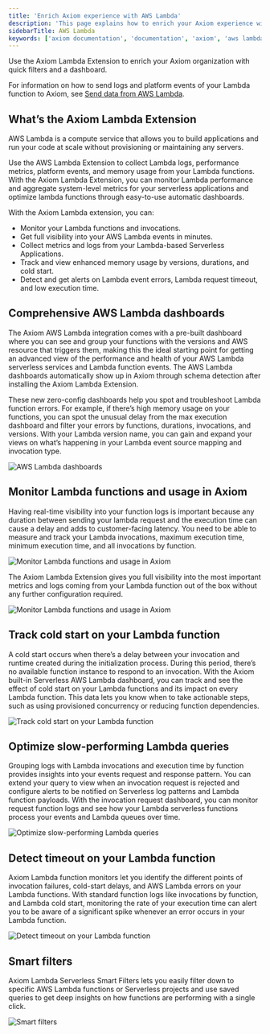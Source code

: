 ```yaml
---
title: 'Enrich Axiom experience with AWS Lambda'
description: 'This page explains how to enrich your Axiom experience with AWS Lambda.'
sidebarTitle: AWS Lambda
keywords: ['axiom documentation', 'documentation', 'axiom', 'aws lambda', 'axiom lambda extension', 'cloudwatch subscription filters', 'terraform', 'lambda function layer', 'environment variables']
---
```


Use the Axiom Lambda Extension to enrich your Axiom organization with quick filters and a dashboard.

For information on how to send logs and platform events of your Lambda function to Axiom, see [Send data from AWS Lambda](/send-data/aws-lambda).

## What’s the Axiom Lambda Extension

AWS Lambda is a compute service that allows you to build applications and run your code at scale without provisioning or maintaining any servers.

Use the AWS Lambda Extension to collect Lambda logs, performance metrics, platform events, and memory usage from your Lambda functions. With the Axiom Lambda Extension, you can monitor Lambda performance and aggregate system-level metrics for your serverless applications and optimize lambda functions through easy-to-use automatic dashboards.

With the Axiom Lambda extension, you can:

- Monitor your Lambda functions and invocations.
- Get full visibility into your AWS Lambda events in minutes.
- Collect metrics and logs from your Lambda-based Serverless Applications.
- Track and view enhanced memory usage by versions, durations, and cold start.
- Detect and get alerts on Lambda event errors, Lambda request timeout, and low execution time.

## Comprehensive AWS Lambda dashboards

The Axiom AWS Lambda integration comes with a pre-built dashboard where you can see and group your functions with the versions and AWS resource that triggers them, making this the ideal starting point for getting an advanced view of the performance and health of your AWS Lambda serverless services and Lambda function events. The AWS Lambda dashboards automatically show up in Axiom through schema detection after installing the Axiom Lambda Extension.

These new zero-config dashboards help you spot and troubleshoot Lambda function errors. For example, if there’s high memory usage on your functions, you can spot the unusual delay from the max execution dashboard and filter your errors by functions, durations, invocations, and versions. With your Lambda version name, you can gain and expand your views on what’s happening in your Lambda event source mapping and invocation type.

<Frame>
  <img src="/doc-assets/shots/aws/aws-lambda-dashboard.png" alt="AWS Lambda dashboards" />
</Frame>

## Monitor Lambda functions and usage in Axiom

Having real-time visibility into your function logs is important because any duration between sending your lambda request and the execution time can cause a delay and adds to customer-facing latency. You need to be able to measure and track your Lambda invocations, maximum execution time, minimum execution time, and all invocations by function.

<Frame>
  <img src="/doc-assets/shots/aws/aws-lambda-monitoring-function.png" alt="Monitor Lambda functions and usage in Axiom" />
</Frame>

The Axiom Lambda Extension gives you full visibility into the most important metrics and logs coming from your Lambda function out of the box without any further configuration required.

<Frame>
  <img src="/doc-assets/shots/aws/aws-lambda-streaming.png" alt="Monitor Lambda functions and usage in Axiom" />
</Frame>

## Track cold start on your Lambda function

A cold start occurs when there’s a delay between your invocation and runtime created during the initialization process. During this period, there’s no available function instance to respond to an invocation. With the Axiom built-in Serverless AWS Lambda dashboard, you can track and see the effect of cold start on your Lambda functions and its impact on every Lambda function. This data lets you know when to take actionable steps, such as using provisioned concurrency or reducing function dependencies.

<Frame>
  <img src="/doc-assets/shots/aws/aws-lambda-cold-starts.png" alt="Track cold start on your Lambda function" />
</Frame>

## Optimize slow-performing Lambda queries

Grouping logs with Lambda invocations and execution time by function provides insights into your events request and response pattern. You can extend your query to view when an invocation request is rejected and configure alerts to be notified on Serverless log patterns and Lambda function payloads. With the invocation request dashboard, you can monitor request function logs and see how your Lambda serverless functions process your events and Lambda queues over time.

<Frame>
  <img src="/doc-assets/shots/aws/aws-lambda-optimize-queries.png" alt="Optimize slow-performing Lambda queries" />
</Frame>

## Detect timeout on your Lambda function

Axiom Lambda function monitors let you identify the different points of invocation failures, cold-start delays, and AWS Lambda errors on your Lambda functions. With standard function logs like invocations by function, and Lambda cold start, monitoring the rate of your execution time can alert you to be aware of a significant spike whenever an error occurs in your Lambda function.

<Frame>
  <img src="/doc-assets/shots/aws/aws-lambda-add-monitor.png" alt="Detect timeout on your Lambda function" />
</Frame>

## Smart filters

Axiom Lambda Serverless Smart Filters lets you easily filter down to specific AWS Lambda functions or Serverless projects and use saved queries to get deep insights on how functions are performing with a single click.

<Frame>
  <img src="/doc-assets/shots/aws/aws-lambda-smart-filters.png" alt="Smart filters" />
</Frame>
